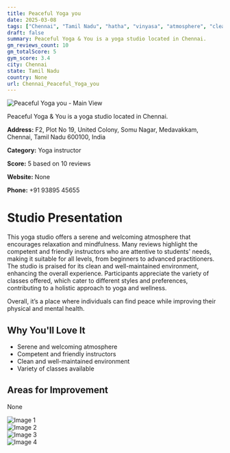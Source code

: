 ```yaml
---
title: Peaceful Yoga you
date: 2025-03-08
tags: ["Chennai", "Tamil Nadu", "hatha", "vinyasa", "atmosphere", "cleanliness", "Chennai"]  
draft: false
summary: Peaceful Yoga & You is a yoga studio located in Chennai.
gm_reviews_count: 10
gm_totalScore: 5
gym_score: 3.4
city: Chennai
state: Tamil Nadu
country: None
url: Chennai_Peaceful_Yoga_you
---
```


<div className="aspect-[16/9] relative my-8">
  <img 
    src="https://lh5.googleusercontent.com/p/AF1QipMXzliJdbuWPDEoqHd_PwCyz0og4pZ4O280LABI=w1920-h1080-k-no"
    alt="Peaceful Yoga you - Main View"
    className="object-cover absolute inset-0 w-full h-full rounded-lg"
  />
</div>

Peaceful Yoga & You is a yoga studio located in Chennai.

**Address:** F2, Plot No 19, United Colony, Somu Nagar, Medavakkam, Chennai, Tamil Nadu 600100, India

**Category:** Yoga instructor

**Score:** 5 based on 10 reviews

**Website:** None

**Phone:** +91 93895 45655

# Studio Presentation

This yoga studio offers a serene and welcoming atmosphere that encourages relaxation and mindfulness. Many reviews highlight the competent and friendly instructors who are attentive to students' needs, making it suitable for all levels, from beginners to advanced practitioners. The studio is praised for its clean and well-maintained environment, enhancing the overall experience. Participants appreciate the variety of classes offered, which cater to different styles and preferences, contributing to a holistic approach to yoga and wellness.

Overall, it’s a place where individuals can find peace while improving their physical and mental health.

## Why You'll Love It

- Serene and welcoming atmosphere
- Competent and friendly instructors
- Clean and well-maintained environment
- Variety of classes available

## Areas for Improvement

None

<div className="grid grid-cols-1 xl:grid-cols-2 gap-4 my-8">
<div className="aspect-[4/3] relative"><img src="https://lh5.googleusercontent.com/p/AF1QipP2ZExZle6p9nc75Z2wLLJim_cosUQTQxXPEhU-=w1920-h1080-k-no" alt="Image 1" className="object-cover absolute inset-0 w-full h-full rounded-lg" /></div>
<div className="aspect-[4/3] relative"><img src="https://lh5.googleusercontent.com/p/AF1QipMCXX_nEihpjHzfQ8ssHBQ3Kq_vWuRoBpeMsovN=w1920-h1080-k-no" alt="Image 2" className="object-cover absolute inset-0 w-full h-full rounded-lg" /></div>
<div className="aspect-[4/3] relative"><img src="https://lh5.googleusercontent.com/p/AF1QipNiwnkYpmukCDsGR30z-EaZPyZ_pMqHiXqjTcD1=w1920-h1080-k-no" alt="Image 3" className="object-cover absolute inset-0 w-full h-full rounded-lg" /></div>
<div className="aspect-[4/3] relative"><img src="https://lh5.googleusercontent.com/p/AF1QipPGg8DhgKe3L82PhpoZCiowMFhLaenj8STjQo-0=w1920-h1080-k-no" alt="Image 4" className="object-cover absolute inset-0 w-full h-full rounded-lg" /></div>
</div>